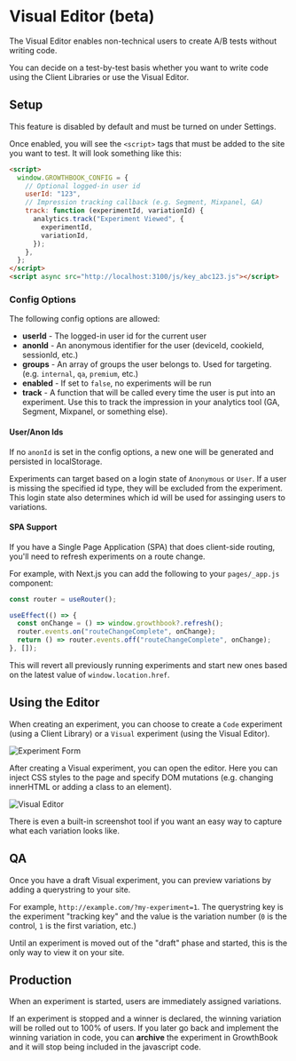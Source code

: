 # Visual Editor (beta)

The Visual Editor enables non-technical users to create A/B tests without writing code.

You can decide on a test-by-test basis whether you want to write code using the Client Libraries or use the Visual Editor.

## Setup

This feature is disabled by default and must be turned on under Settings.

Once enabled, you will see the `<script>` tags that must be added to the site you want to test. It will look something like this:

```html
<script>
  window.GROWTHBOOK_CONFIG = {
    // Optional logged-in user id
    userId: "123",
    // Impression tracking callback (e.g. Segment, Mixpanel, GA)
    track: function (experimentId, variationId) {
      analytics.track("Experiment Viewed", {
        experimentId,
        variationId,
      });
    },
  };
</script>
<script async src="http://localhost:3100/js/key_abc123.js"></script>
```

### Config Options

The following config options are allowed:

- **userId** - The logged-in user id for the current user
- **anonId** - An anonymous identifier for the user (deviceId, cookieId, sessionId, etc.)
- **groups** - An array of groups the user belongs to. Used for targeting. (e.g. `internal`, `qa`, `premium`, etc.)
- **enabled** - If set to `false`, no experiments will be run
- **track** - A function that will be called every time the user is put into an experiment. Use this to track the impression in your analytics tool (GA, Segment, Mixpanel, or something else).

#### User/Anon Ids

If no `anonId` is set in the config options, a new one will be generated and persisted in localStorage.

Experiments can target based on a login state of `Anonymous` or `User`.
If a user is missing the specified id type, they will be excluded from the experiment.
This login state also determines which id will be used for assinging users to variations.

#### SPA Support

If you have a Single Page Application (SPA) that does client-side routing, you'll need to refresh experiments on a route change.

For example, with Next.js you can add the following to your `pages/_app.js` component:

```ts
const router = useRouter();

useEffect(() => {
  const onChange = () => window.growthbook?.refresh();
  router.events.on("routeChangeComplete", onChange);
  return () => router.events.off("routeChangeComplete", onChange);
}, []);
```

This will revert all previously running experiments and start new ones based on the latest value of `window.location.href`.

## Using the Editor

When creating an experiment, you can choose to create a `Code` experiment (using a Client Library) or a `Visual` experiment (using the Visual Editor).

![Experiment Form](/images/experiment-type-form.png)

After creating a Visual experiment, you can open the editor. Here you can inject CSS styles to the page and specify DOM mutations (e.g. changing innerHTML or adding a class to an element).

![Visual Editor](/images/visual-editor.png)

There is even a built-in screenshot tool if you want an easy way to capture what each variation looks like.

## QA

Once you have a draft Visual experiment, you can preview variations by adding a querystring to your site.

For example, `http://example.com/?my-experiment=1`. The querystring key is the experiment "tracking key" and the value is the variation number (`0` is the control, `1` is the first variation, etc.)

Until an experiment is moved out of the "draft" phase and started, this is the only way to view it on your site.

## Production

When an experiment is started, users are immediately assigned variations.

If an experiment is stopped and a winner is declared, the winning variation will be rolled out to 100% of users.
If you later go back and implement the winning variation in code, you can **archive** the experiment in GrowthBook
and it will stop being included in the javascript code.
